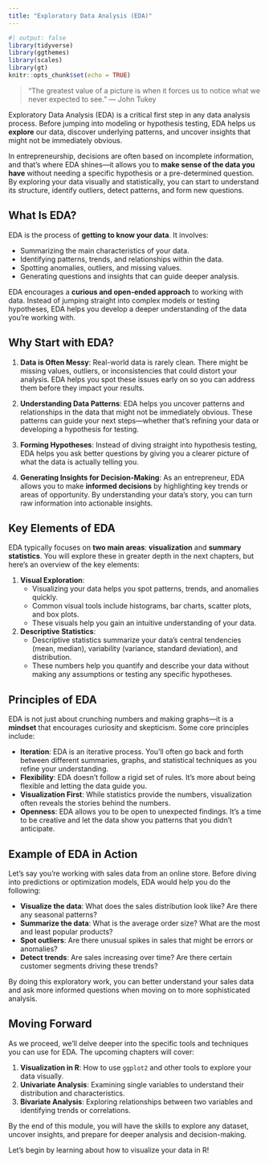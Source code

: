 ```yaml
---
title: "Exploratory Data Analysis (EDA)"
---
```


```r
#| output: false
library(tidyverse)
library(ggthemes)
library(scales)
library(gt)
knitr::opts_chunk$set(echo = TRUE) 
```

```{=html}
<style>
.wrapfig {
    float: right; 
    margin: 0 20px 10px 0; /* adjust space around the image */
    width: 40%; /* adjust image width */
}
</style>
```

> “The greatest value of a picture is when it forces us to notice what we never expected to see.” — John Tukey

Exploratory Data Analysis (EDA) is a critical first step in any data analysis process. Before jumping into modeling or hypothesis testing, EDA helps us **explore** our data, discover underlying patterns, and uncover insights that might not be immediately obvious.

In entrepreneurship, decisions are often based on incomplete information, and that’s where EDA shines—it allows you to **make sense of the data you have** without needing a specific hypothesis or a pre-determined question. By exploring your data visually and statistically, you can start to understand its structure, identify outliers, detect patterns, and form new questions.

## What Is EDA?

EDA is the process of **getting to know your data**. It involves:

- Summarizing the main characteristics of your data.
- Identifying patterns, trends, and relationships within the data.
- Spotting anomalies, outliers, and missing values.
- Generating questions and insights that can guide deeper analysis.

EDA encourages a **curious and open-ended approach** to working with data. Instead of jumping straight into complex models or testing hypotheses, EDA helps you develop a deeper understanding of the data you’re working with.

## Why Start with EDA?

1. **Data is Often Messy**: Real-world data is rarely clean. There might be missing values, outliers, or inconsistencies that could distort your analysis. EDA helps you spot these issues early on so you can address them before they impact your results.

2. **Understanding Data Patterns**: EDA helps you uncover patterns and relationships in the data that might not be immediately obvious. These patterns can guide your next steps—whether that's refining your data or developing a hypothesis for testing.

3. **Forming Hypotheses**: Instead of diving straight into hypothesis testing, EDA helps you ask better questions by giving you a clearer picture of what the data is actually telling you.

4. **Generating Insights for Decision-Making**: As an entrepreneur, EDA allows you to make **informed decisions** by highlighting key trends or areas of opportunity. By understanding your data’s story, you can turn raw information into actionable insights.

## Key Elements of EDA

EDA typically focuses on **two main areas**: **visualization** and **summary statistics**. You will explore these in greater depth in the next chapters, but here’s an overview of the key elements:

1. **Visual Exploration**:
    - Visualizing your data helps you spot patterns, trends, and anomalies quickly.
    - Common visual tools include histograms, bar charts, scatter plots, and box plots.
    - These visuals help you gain an intuitive understanding of your data.

2. **Descriptive Statistics**:
    - Descriptive statistics summarize your data's central tendencies (mean, median), variability (variance, standard deviation), and distribution.
    - These numbers help you quantify and describe your data without making any assumptions or testing any specific hypotheses.

## Principles of EDA

EDA is not just about crunching numbers and making graphs—it is a **mindset** that encourages curiosity and skepticism. Some core principles include:

- **Iteration**: EDA is an iterative process. You’ll often go back and forth between different summaries, graphs, and statistical techniques as you refine your understanding.
- **Flexibility**: EDA doesn’t follow a rigid set of rules. It’s more about being flexible and letting the data guide you.
- **Visualization First**: While statistics provide the numbers, visualization often reveals the stories behind the numbers.
- **Openness**: EDA allows you to be open to unexpected findings. It’s a time to be creative and let the data show you patterns that you didn’t anticipate.

## Example of EDA in Action

Let’s say you’re working with sales data from an online store. Before diving into predictions or optimization models, EDA would help you do the following:

- **Visualize the data**: What does the sales distribution look like? Are there any seasonal patterns?
- **Summarize the data**: What is the average order size? What are the most and least popular products?
- **Spot outliers**: Are there unusual spikes in sales that might be errors or anomalies?
- **Detect trends**: Are sales increasing over time? Are there certain customer segments driving these trends?

By doing this exploratory work, you can better understand your sales data and ask more informed questions when moving on to more sophisticated analysis.

## Moving Forward

As we proceed, we’ll delve deeper into the specific tools and techniques you can use for EDA. The upcoming chapters will cover:

1. **Visualization in R**: How to use `ggplot2` and other tools to explore your data visually.
2. **Univariate Analysis**: Examining single variables to understand their distribution and characteristics.
3. **Bivariate Analysis**: Exploring relationships between two variables and identifying trends or correlations.

By the end of this module, you will have the skills to explore any dataset, uncover insights, and prepare for deeper analysis and decision-making.

Let’s begin by learning about how to visualize your data in R!

